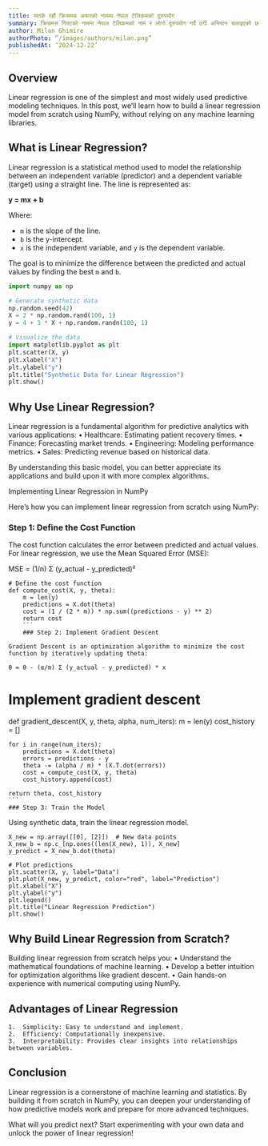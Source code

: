 ```yaml
---
title: सतर्क रहौं क्रिसमस अफरको नाममा नेपाल टेलिकमको दुरुपयोग
summary: क्रिसमस गिफ्टको नाममा नेपाल टेलिकमको नाम र लोगो दुरुपयोग गर्दै ठगी अभियान चलाइएको छ। “नेपाल टेलिकम – क्रिसमस गिफ्ट” भनेर नक्कली लिङ्कहरू फैलाइएको छ।
author: Milan Ghimire
authorPhoto: ”/images/authors/milan.png”
publishedAt: ‘2024-12-22’
---
```

## Overview

Linear regression is one of the simplest and most widely used predictive modeling techniques. In this post, we’ll learn how to build a linear regression model from scratch using NumPy, without relying on any machine learning libraries.

## What is Linear Regression?

Linear regression is a statistical method used to model the relationship between an independent variable (predictor) and a dependent variable (target) using a straight line. The line is represented as:

**y = mx + b**

Where:
- `m` is the slope of the line.
- `b` is the y-intercept.
- `x` is the independent variable, and `y` is the dependent variable.

The goal is to minimize the difference between the predicted and actual values by finding the best `m` and `b`.

```py
import numpy as np

# Generate synthetic data
np.random.seed(42)
X = 2 * np.random.rand(100, 1)
y = 4 + 3 * X + np.random.randn(100, 1)

# Visualize the data
import matplotlib.pyplot as plt
plt.scatter(X, y)
plt.xlabel("X")
plt.ylabel("y")
plt.title("Synthetic Data for Linear Regression")
plt.show()
```
## Why Use Linear Regression?

Linear regression is a fundamental algorithm for predictive analytics with various applications:
	•	Healthcare: Estimating patient recovery times.
	•	Finance: Forecasting market trends.
	•	Engineering: Modeling performance metrics.
	•	Sales: Predicting revenue based on historical data.

By understanding this basic model, you can better appreciate its applications and build upon it with more complex algorithms.

Implementing Linear Regression in NumPy

Here’s how you can implement linear regression from scratch using NumPy:

### Step 1: Define the Cost Function

The cost function calculates the error between predicted and actual values. For linear regression, we use the Mean Squared Error (MSE):

MSE = (1/n) Σ (y_actual - y_predicted)²
```
# Define the cost function
def compute_cost(X, y, theta):
    m = len(y)
    predictions = X.dot(theta)
    cost = (1 / (2 * m)) * np.sum((predictions - y) ** 2)
    return cost
    ```
    ### Step 2: Implement Gradient Descent

Gradient Descent is an optimization algorithm to minimize the cost function by iteratively updating theta:

θ = θ - (α/m) Σ (y_actual - y_predicted) * x
```
# Implement gradient descent
def gradient_descent(X, y, theta, alpha, num_iters):
    m = len(y)
    cost_history = []

    for i in range(num_iters):
        predictions = X.dot(theta)
        errors = predictions - y
        theta -= (alpha / m) * (X.T.dot(errors))
        cost = compute_cost(X, y, theta)
        cost_history.append(cost)

    return theta, cost_history
    ```
    ### Step 3: Train the Model

Using synthetic data, train the linear regression model.
```# Predict using the model
X_new = np.array([[0], [2]])  # New data points
X_new_b = np.c_[np.ones((len(X_new), 1)), X_new]
y_predict = X_new_b.dot(theta)

# Plot predictions
plt.scatter(X, y, label="Data")
plt.plot(X_new, y_predict, color="red", label="Prediction")
plt.xlabel("X")
plt.ylabel("y")
plt.legend()
plt.title("Linear Regression Prediction")
plt.show()
```
## Why Build Linear Regression from Scratch?

Building linear regression from scratch helps you:
	•	Understand the mathematical foundations of machine learning.
	•	Develop a better intuition for optimization algorithms like gradient descent.
	•	Gain hands-on experience with numerical computing using NumPy.

## Advantages of Linear Regression
	1.	Simplicity: Easy to understand and implement.
	2.	Efficiency: Computationally inexpensive.
	3.	Interpretability: Provides clear insights into relationships between variables.

## Conclusion

Linear regression is a cornerstone of machine learning and statistics. By building it from scratch in NumPy, you can deepen your understanding of how predictive models work and prepare for more advanced techniques.

What will you predict next? Start experimenting with your own data and unlock the power of linear regression!
